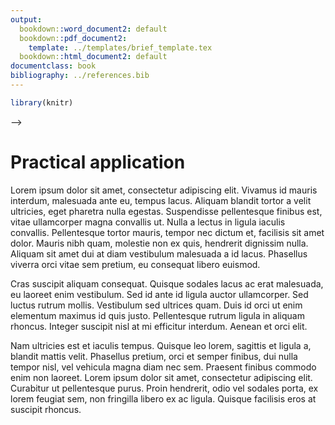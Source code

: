 ```yaml
---
output:
  bookdown::word_document2: default
  bookdown::pdf_document2:
    template: ../templates/brief_template.tex
  bookdown::html_document2: default
documentclass: book
bibliography: ../references.bib
---
```


```r
library(knitr)
```

<!-- <!-- Needed for leaving space to the quote, * is for no indentation after title --> -->

<!-- \titlespacing*{\chapter}{0pt}{80px}{35pt} -->

# **Practical application** {#chap:practical-app}
\minitoc  <!--this will include a mini table of contents-->

\chaptermark{Practical application}

Lorem ipsum dolor sit amet, consectetur adipiscing elit. Vivamus id mauris interdum, malesuada ante eu, tempus lacus. Aliquam blandit tortor a velit ultricies, eget pharetra nulla egestas. Suspendisse pellentesque finibus est, vitae ullamcorper magna convallis ut. Nulla a lectus in ligula iaculis convallis. Pellentesque tortor mauris, tempor nec dictum et, facilisis sit amet dolor. Mauris nibh quam, molestie non ex quis, hendrerit dignissim nulla. Aliquam sit amet dui at diam vestibulum malesuada a id lacus. Phasellus viverra orci vitae sem pretium, eu consequat libero euismod.

Cras suscipit aliquam consequat. Quisque sodales lacus ac erat malesuada, eu laoreet enim vestibulum. Sed id ante id ligula auctor ullamcorper. Sed luctus rutrum mollis. Vestibulum sed ultrices quam. Duis id orci ut enim elementum maximus id quis justo. Pellentesque rutrum ligula in aliquam rhoncus. Integer suscipit nisl at mi efficitur interdum. Aenean et orci elit.

Nam ultricies est et iaculis tempus. Quisque leo lorem, sagittis et ligula a, blandit mattis velit. Phasellus pretium, orci et semper finibus, dui nulla tempor nisl, vel vehicula magna diam nec sem. Praesent finibus commodo enim non laoreet. Lorem ipsum dolor sit amet, consectetur adipiscing elit. Curabitur ut pellentesque purus. Proin hendrerit, odio vel sodales porta, ex lorem feugiat sem, non fringilla libero ex ac ligula. Quisque facilisis eros at suscipit rhoncus.

<!-- \titlespacing{\chapter}{0pt}{0pt}{35pt} -->

